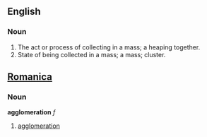 ==English==
===Noun===
#The act or process of collecting in a mass; a heaping together.
#State of being collected in a mass; a mass; cluster.

==[[Romanica]]==
===Noun===
<b>agglomeration</b> ''f''
#[[agglomeration]]